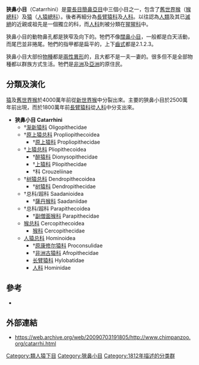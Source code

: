 {{Automatic taxobox 
| taxon = Catarrhini
| fossil_range = {{fossilrange|晚始新世|现代}}
| image = Allens swamp monkey.jpg
| image_width = 250px
| image_caption = [[短肢猴|短肢猴]]
| authority = [[若弗魯瓦·聖蒂萊爾|É. Geoffroy]], 1812
| subdivision_ranks = [[科|科]]
| subdivision = 见内文
}}{{维基物种|Catarrhini}}

'''狹鼻小目'''（Catarrhini）是[[靈長目|靈長目]][[簡鼻亞目|簡鼻亞目]]中三個小目之一，包含了[[舊世界猴|舊世界猴]]（[[猴總科|猴總科]]）及[[猿|猿]]（[[人猿總科|人猿總科]]）。後者再細分為[[長臂猿科|長臂猿科]]及[[人科|人科]]。以往認為[[人類|人類]]及其已[[滅絕|滅絕]]的近親或祖先是一個獨立的科，而[[人科|人科]]則被分類在[[猩猩科|猩猩科]]中。

狹鼻小目的動物鼻孔都是狹窄及向下的。牠們不像[[闊鼻小目|闊鼻小目]]，一般都是白天活動，而尾巴並非捲尾。牠們的指甲都是扁平的，上下[[齒式|齒式]]都是2.1.2.3。

狹鼻小目大部份[[物種|物種]]都是[[兩性異形|兩性異形]]的，且大都不是一夫一妻的。很多但不是全部物種都以群族方式生活。牠們是[[非洲|非洲]]及[[亞洲|亞洲]]的原住民。

== 分類及演化 ==
[[猿|猿]]及[[舊世界猴|舊世界猴]]於4000萬年前從[[新世界猴|新世界猴]]中分裂出來。主要的狹鼻小目於2500萬年前出現，而於1800萬年前[[長臂猿科|長臂猿科]]從[[人科|人科]]中分支出來。

* '''狹鼻小目 Catarrhini'''
**†[[渐新猿科|渐新猿科]] Oligopithecidae
**†[[原上猿总科|原上猿总科]] Propliopithecoidea
***†[[原上猿科|原上猿科]] Propliopithecidae
**†[[上猿总科|上猿总科]] Pliopithecoidea
***†[[醉猿科|醉猿科]] Dionysopithecidae
***†[[上猿科|上猿科]] Pliopithecidae
***†科 Crouzeliinae
**†[[树猿总科|树猿总科]] Dendropithecoidea
***†[[树猿科|树猿科]] Dendropithecidae
**†总科/超科 Saadanioidea
***†[[薩丹猴科|薩丹猴科]] Saadaniidae
**†总科/超科 Parapithecoidea
***†[[副僧面猴科|副僧面猴科]] Parapithecidae
**[[猴总科|猴总科]] Cercopithecoidea
***[[猴科|猴科]] Cercopithecidae
**[[人猿总科|人猿总科]] Hominoidea
***†[[原康修尔猿科|原康修尔猿科]] Proconsulidae
***†[[非洲古猿科|非洲古猿科]] Afropithecidae
***[[长臂猿科|长臂猿科]] Hylobatidae
***[[人科|人科]] Hominidae

== 參考 ==
* {{MSW3 Groves|pages=152-184}}

== 外部連結 ==
{{Commonscat|Catarrhini}}
* https://web.archive.org/web/20090703191805/http://www.chimpanzoo.org/catarrhi.html
{{靈長目}}
{{簡鼻亞目|C.}}
{{Taxonbar}}
{{mammal-stub}}

[[Category:類人猿下目|Category:類人猿下目]]
[[Category:狹鼻小目|Category:狹鼻小目]]
[[Category:1812年描述的分类群|Category:1812年描述的分类群]]